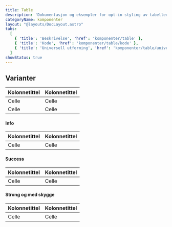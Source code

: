 ```yaml
---
title: Table
description: 'Dokumentasjon og eksempler for opt-in styling av tabeller.'
categoryName: komponenter
layout: "@layouts/DocLayout.astro"
tabs:
  [
    { 'title': 'Beskrivelse', 'href': 'komponenter/table' },
    { 'title': 'Kode', 'href': 'komponenter/table/kode' },
    { 'title': 'Universell utforming', 'href': 'komponenter/table/universell-utforming' },
  ]
showStatus: true
---
```



## Varianter

<CodeExample>
  <table class="pkt-table">
    <thead>
      <tr>
        <th class="pkt-table__th">Kolonnetittel</th>
        <th class="pkt-table__th">Kolonnetittel</th>
      </tr>
    </thead>
    <tbody>
      <tr>
        <td>Celle</td>
        <td>Celle</td>
      </tr>
      <tr>
        <td>Celle</td>
        <td>Celle</td>
      </tr>
    </tbody>
  </table>
</CodeExample>

#### Info

<CodeExample>
  <table class="pkt-table pkt-table--info">
    <thead>
      <tr>
        <th class="pkt-table__th">Kolonnetittel</th>
        <th class="pkt-table__th">Kolonnetittel</th>
      </tr>
    </thead>
    <tbody>
      <tr>
        <td>Celle</td>
        <td>Celle</td>
      </tr>
    </tbody>
  </table>
</CodeExample>

#### Success

<CodeExample>
  <table class="pkt-table pkt-table--success">
    <thead>
      <tr>
        <th class="pkt-table__th">Kolonnetittel</th>
        <th class="pkt-table__th">Kolonnetittel</th>
      </tr>
    </thead>
    <tbody>
      <tr>
        <td>Celle</td>
        <td>Celle</td>
      </tr>
    </tbody>
  </table>
</CodeExample>

#### Strong og med skygge

<CodeExample>
  <table class="pkt-table pkt-table--strong pkt-table--shadow">
    <thead>
      <tr>
        <th class="pkt-table__th">Kolonnetittel</th>
        <th class="pkt-table__th">Kolonnetittel</th>
      </tr>
    </thead>
    <tbody>
      <tr>
        <td>Celle</td>
        <td>Celle</td>
      </tr>
    </tbody>
  </table>
</CodeExample>
